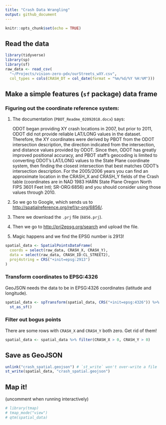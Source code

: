 ```yaml
---
title: "Crash Data Wrangling"
output: github_document
---
```


```r
knitr::opts_chunk$set(echo = TRUE)
```

## Read the data
```r
library(tidyverse)
library(sp)
library(sf)
raw_data <- read_csv(
  "~/Projects/vision-zero-pdx/ourStreets_wXY.csv",
  col_types = cols(CRASH_DT = col_date(format = "%m/%d/%Y %H:%M")))
```

## Make a simple features (`sf` package) data frame

### Figuring out the coordinate reference system:

1. The documentation (`PBOT_Readme_02092018.docx`) says:

    ODOT began providing XY crash locations in 2007, but prior to 2011, ODOT did not provide reliable LAT/LONG values in the dataset. Therefore, the XY coordinates were derived by PBOT from the ODOT intersection description, the direction indicated from the intersection, and distance values provided by ODOT. Since then, ODOT has greatly improved positional accuracy, and PBOT staff’s geocoding is limited to converting ODOT’s LAT/LONG values to the State Plane coordinate system, then finding the closest intersection that best matches ODOT’s intersection description. For the 2005/2006 years you can find an approximate location in the CRASH_X and CRASH_Y fields of the Crash table (coordinates are in NAD 1983 HARN State Plane Oregon North FIPS 3601 Feet Intl; SR-ORG:6856) and you should consider using those values through 2010.
    
2. So we go to Google, which sends us to <http://spatialreference.org/ref/sr-org/6856/>.
3. There we download the `.prj` file (`6856.prj`).
4. Then we go to <http://prj2epsg.org/search> and upload the file.
5. Magic happens and we find the EPSG number is 2913!
```r
spatial_data <- SpatialPointsDataFrame(
  coords = select(raw_data, CRASH_X, CRASH_Y),
  data = select(raw_data, CRASH_ID:CL_STREET2),
  proj4string = CRS("+init=epsg:2913")
)
```

### Transform coordinates to EPSG:4326
GeoJSON needs the data to be in EPSG:4326 coordinates (latitude and longitude).
```r
spatial_data <- spTransform(spatial_data, CRS("+init=epsg:4326")) %>% 
  st_as_sf()
```

### Filter out bogus points
There are some rows with `CRASH_X` and `CRASH_Y` both zero. Get rid of them!
```r
spatial_data <- spatial_data %>% filter(CRASH_X > 0, CRASH_Y > 0)
```

## Save as GeoJSON
```r
unlink("crash_spatial.geojson") # `st_write` won't over-write a file
st_write(spatial_data, "crash_spatial.geojson")
```

## Map it!
(uncomment when running interactively)
```r
# library(tmap)
# tmap_mode("view")
# qtm(spatial_data)

```
